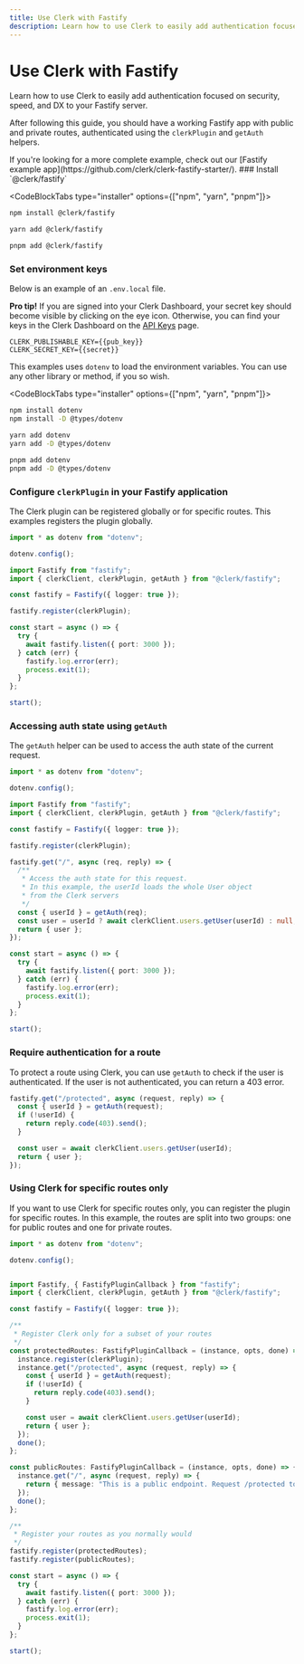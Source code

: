 ```yaml
---
title: Use Clerk with Fastify
description: Learn how to use Clerk to easily add authentication focused on security, speed, and DX to your Fastify server.
---
```


# Use Clerk with Fastify

Learn how to use Clerk to easily add authentication focused on security, speed, and DX to your Fastify server.

After following this guide, you should have a working Fastify app with public and private routes, authenticated using the `clerkPlugin` and `getAuth` helpers.

<Callout type="info">
If you're looking for a more complete example, check out our [Fastify example app](https://github.com/clerk/clerk-fastify-starter/).

</Callout>

<Steps>
### Install `@clerk/fastify`

<CodeBlockTabs type="installer" options={["npm", "yarn", "pnpm"]}>
  ```bash filename="terminal"
  npm install @clerk/fastify
  ```

  ```bash filename="terminal"
  yarn add @clerk/fastify
  ```

  ```bash filename="terminal"
  pnpm add @clerk/fastify
  ```
</CodeBlockTabs>


### Set environment keys

Below is an example of an `.env.local` file. 

**Pro tip!** If you are signed into your Clerk Dashboard, your secret key should become visible by clicking on the eye icon. Otherwise, you can find your keys in the Clerk Dashboard on the [API Keys](https://dashboard.clerk.com/last-active?path=api-keys) page.

<InjectKeys>

```env filename=".env.local"
CLERK_PUBLISHABLE_KEY={{pub_key}}
CLERK_SECRET_KEY={{secret}}
```

</InjectKeys>

This examples uses `dotenv` to load the environment variables. You can use any other library or method, if you so wish.

<CodeBlockTabs type="installer" options={["npm", "yarn", "pnpm"]}>
  ```bash filename="terminal"
  npm install dotenv
  npm install -D @types/dotenv
  ```

  ```bash filename="terminal"
  yarn add dotenv
  yarn add -D @types/dotenv
  ```

  ```bash filename="terminal"
  pnpm add dotenv
  pnpm add -D @types/dotenv
  ```
</CodeBlockTabs>

### Configure `clerkPlugin` in your Fastify application

The Clerk plugin can be registered globally or for specific routes. This examples registers the plugin globally.

```ts filename="index.ts"
import * as dotenv from "dotenv";

dotenv.config();

import Fastify from "fastify";
import { clerkClient, clerkPlugin, getAuth } from "@clerk/fastify";

const fastify = Fastify({ logger: true });

fastify.register(clerkPlugin);

const start = async () => {
  try {
    await fastify.listen({ port: 3000 });
  } catch (err) {
    fastify.log.error(err);
    process.exit(1);
  }
};

start();
```

### Accessing auth state using `getAuth`

The `getAuth` helper can be used to access the auth state of the current request.

```ts filename="index.ts"
import * as dotenv from "dotenv";

dotenv.config();

import Fastify from "fastify";
import { clerkClient, clerkPlugin, getAuth } from "@clerk/fastify";

const fastify = Fastify({ logger: true });

fastify.register(clerkPlugin);

fastify.get("/", async (req, reply) => {
  /**
   * Access the auth state for this request.
   * In this example, the userId loads the whole User object
   * from the Clerk servers
   */
  const { userId } = getAuth(req);
  const user = userId ? await clerkClient.users.getUser(userId) : null;
  return { user };
});

const start = async () => {
  try {
    await fastify.listen({ port: 3000 });
  } catch (err) {
    fastify.log.error(err);
    process.exit(1);
  }
};

start();
```

### Require authentication for a route

To protect a route using Clerk, you can use `getAuth` to check if the user is authenticated. If the user is not authenticated, you can return a 403 error.

```ts filename="index.ts"
fastify.get("/protected", async (request, reply) => {
  const { userId } = getAuth(request);
  if (!userId) {
    return reply.code(403).send();
  }

  const user = await clerkClient.users.getUser(userId);
  return { user };
});
```
</Steps>

### Using Clerk for specific routes only

If you want to use Clerk for specific routes only, you can register the plugin for specific routes. In this example, the routes are split into two groups: one for public routes and one for private routes.


```ts filename="index.ts"
import * as dotenv from "dotenv";

dotenv.config();


import Fastify, { FastifyPluginCallback } from "fastify";
import { clerkClient, clerkPlugin, getAuth } from "@clerk/fastify";

const fastify = Fastify({ logger: true });

/**
 * Register Clerk only for a subset of your routes
 */
const protectedRoutes: FastifyPluginCallback = (instance, opts, done) => {
  instance.register(clerkPlugin);
  instance.get("/protected", async (request, reply) => {
    const { userId } = getAuth(request);
    if (!userId) {
      return reply.code(403).send();
    }

    const user = await clerkClient.users.getUser(userId);
    return { user };
  });
  done();
};

const publicRoutes: FastifyPluginCallback = (instance, opts, done) => {
  instance.get("/", async (request, reply) => {
    return { message: "This is a public endpoint. Request /protected to test the Clerk auth middleware" };
  });
  done();
};

/**
 * Register your routes as you normally would
 */
fastify.register(protectedRoutes);
fastify.register(publicRoutes);

const start = async () => {
  try {
    await fastify.listen({ port: 3000 });
  } catch (err) {
    fastify.log.error(err);
    process.exit(1);
  }
};

start();
```
